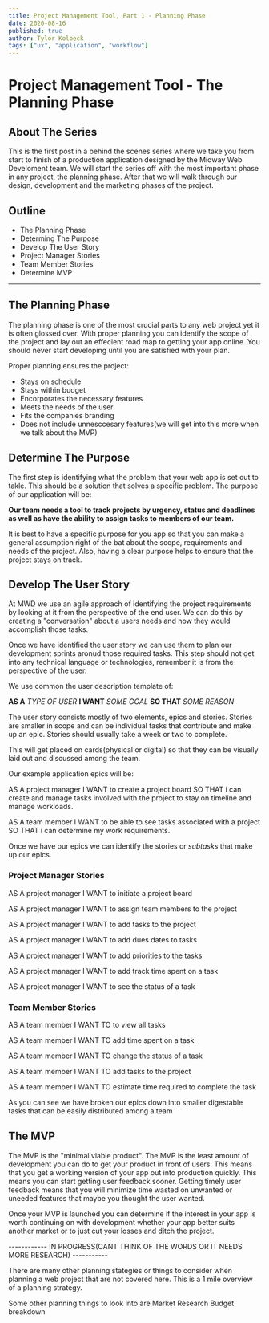 ```yaml
---
title: Project Management Tool, Part 1 - Planning Phase
date: 2020-08-16
published: true
author: Tylor Kolbeck
tags: ["ux", "application", "workflow"]
---
```


# Project Management Tool - The Planning Phase

## About The Series

This is the first post in a behind the scenes series where we take you from start to finish of a production application designed by the Midway Web Develoment team. We will start the series off with the most important phase in any project, the planning phase. After that we will walk through our design, development and the marketing phases of the project.

## Outline

- The Planning Phase
- Determing The Purpose
- Develop The User Story
- Project Manager Stories
- Team Member Stories
- Determine MVP

---

## The Planning Phase

The planning phase is one of the most crucial parts to any web project yet it is often glossed over. With proper planning you can identify the scope of the project and lay out an effecient road map to getting your app online. You should never start developing until you are satisfied with your plan.

Proper planning ensures the project:

- Stays on schedule
- Stays within budget
- Encorporates the necessary features
- Meets the needs of the user
- Fits the companies branding
- Does not include unnesccesary features(we will get into this more when we talk about the MVP)

## Determine The Purpose

The first step is identifying what the problem that your web app is set out to takle. This should be a solution that solves a specific problem. The purpose of our application will be:

**Our team needs a tool to track projects by urgency, status and deadlines as well as have the ability to assign tasks to members of our team.**

It is best to have a specific purpose for you app so that you can make a general assumption right of the bat about the scope, requirements and needs of the project. Also, having a clear purpose helps to ensure that the project stays on track.

## Develop The User Story

At MWD we use an agile approach of identifying the project requirements by looking at it from the perspective of the end user. We can do this by creating a "conversation" about a users needs and how they would accomplish those tasks.

Once we have identified the user story we can use them to plan our development sprints aronud those required tasks. This step should not get into any technical language or technologies, remember it is from the perspective of the user.

We use common the user description template of:

**AS A** _TYPE OF USER_ **I WANT** _SOME GOAL_ **SO THAT** _SOME REASON_

The user story consists mostly of two elements, epics and stories. Stories are smaller in scope and can be individual tasks that contribute and make up an epic. Stories should usually take a week or two to complete.

This will get placed on cards(physical or digital) so that they can be visually laid out and discussed among the team.

Our example application epics will be:

AS A project manager I WANT to create a project board SO THAT i can create and manage tasks involved with the project to stay on timeline and manage workloads.

AS A team member I WANT to be able to see tasks associated with a project SO THAT i can determine my work requirements.

Once we have our epics we can identify the stories or _subtasks_ that make up our epics.

### Project Manager Stories

AS A project manager I WANT to initiate a project board

AS A project manager I WANT to assign team members to the project

AS A project manager I WANT to add tasks to the project

AS A project manager I WANT to add dues dates to tasks

AS A project manager I WANT to add priorities to the tasks

AS A project manager I WANT to add track time spent on a task

AS A project manager I WANT to see the status of a task

### Team Member Stories

AS A team member I WANT TO to view all tasks

AS A team member I WANT TO add time spent on a task

AS A team member I WANT TO change the status of a task

AS A team member I WANT TO add tasks to the project

AS A team member I WANT TO estimate time required to complete the task

As you can see we have broken our epics down into smaller digestable tasks that can be easily distributed among a team

## The MVP

The MVP is the "minimal viable product". The MVP is the least amount of development you can do to get your product in front of users. This means that you get a working version of your app out into production quickly. This means you can start getting user feedback sooner. Getting timely user feedback means that you will minimize time wasted on unwanted or uneeded features that maybe you thought the user wanted.

Once your MVP is launched you can determine if the interest in your app is worth continuing on with development whether your app better suits another market or to just cut your losses and ditch the project.

------------ IN PROGRESS(CANT THINK OF THE WORDS OR IT NEEDS MORE RESEARCH) -----------

There are many other planning stategies or things to consider when planning a web project that are not covered here. This is a 1 mile overview of a planning strategy.

Some other planning things to look into are Market Research Budget breakdown

<!--
  The second post will go over the design phase of the application.

  The third part will go over the backend development phase of the project.

  The fourth part will go over the front end development phase of the project.

  The fifth and final phase will go over the deployment and marketing phase of the project

  Talk about the iterative process

  Talk about the MVP

  ## Why Is Planning Important

  Planning identifies the problem at hand. You can not confidently take on a project if you do not first fully understand what the project is for.

  The process itself is just as important as ending up with a beautiful end result. Ask the designer: -->
